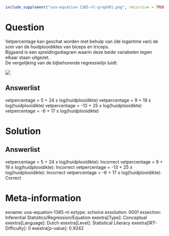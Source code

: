 ```r
include_supplement("uva-equation-1385-nl-graph01.png", recursive = TRUE)
```

Question
========

Vetpercentage kan geschat worden met behulp van (de logaritme van) de
som van de huidplooidiktes van biceps en triceps.\
Bijgaand is een spreidingsdiagram waarin deze beide variabelen tegen
elkaar staan uitgezet.\
De vergelijking van de bijbehorende regressielijn luidt:

![](uva-equation-1385-nl-graph01.png)

Answerlist
----------

vetpercentage = 5 + 24 x log(huidplooidikte)
vetpercentage = 9 + 19 x log(huidplooidikte)
vetpercentage = -13 + 25 x log(huidplooidikte)
vetpercentage = -6 + 17 x log(huidplooidikte)

Solution
========

Answerlist
----------

vetpercentage = 5 + 24 x log(huidplooidikte): Incorrect
vetpercentage = 9 + 19 x log(huidplooidikte): Incorrect
vetpercentage = -13 + 25 x log(huidplooidikte): Incorrect
vetpercentage = -6 + 17 x log(huidplooidikte): Correct

Meta-information
================
exname: uva-equation-1385-nl
extype: schoice
exsolution: 0001
exsection: Inferential Statistics/Regression/Equation
exextra[Type]: Conceptual
exextra[Language]: Dutch
exextra[Level]: Statistical Literacy
exextra[IRT-Difficulty]: 0
exextra[p-value]: 0.9242
